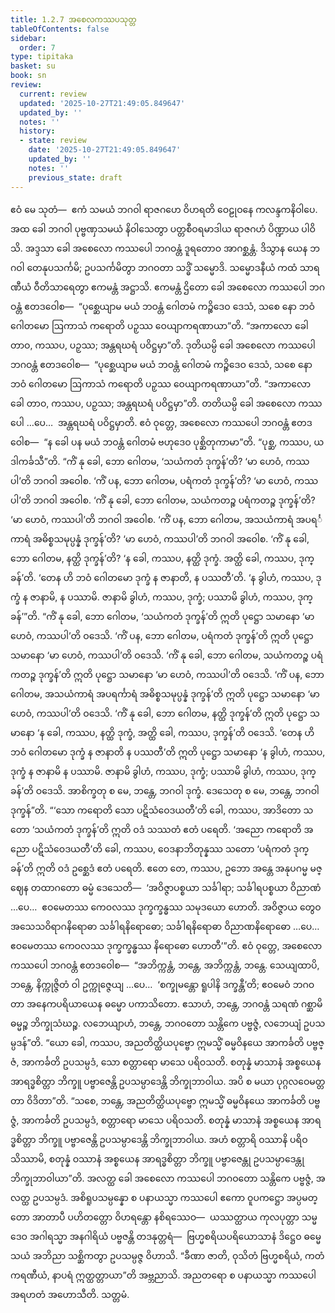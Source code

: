 ```yaml
---
title: 1.2.7 အစေလကဿပသုတ္တ
tableOfContents: false
sidebar:
  order: 7
type: tipitaka
basket: su
book: sn
review:
  current: review
  updated: '2025-10-27T21:49:05.849647'
  updated_by: ''
  notes: ''
  history:
  - state: review
    date: '2025-10-27T21:49:05.849647'
    updated_by: ''
    notes: ''
    previous_state: draft
---
```



<ReviewStatus review={frontmatter.review} showDetails={true} />

<HypothesisAnnotation frontmatter={frontmatter} />

<DynamicBreadcrumb />

<Division number="17" book="sn" e="ch" v="18" p="281">

<Paragraph number="96" book="sn">
ဧဝံ မေ သုတံ—  ဧကံ သမယံ ဘဂဝါ ရာဇဂဟေ ဝိဟရတိ ဝေဠုဝနေ ကလန္ဒကနိဝါပေ. အထ ခေါ ဘဂဝါ ပုဗ္ဗဏှသမယံ နိဝါသေတွာ ပတ္တစီဝရမာဒါယ ရာဇဂဟံ ပိဏ္ဍာယ ပါဝိသိ. အဒ္ဒသာ ခေါ အစေလော ကဿပေါ ဘဂဝန္တံ ဒူရတောဝ အာဂစ္ဆန္တံ. ဒိသွာန ယေန ဘဂဝါ တေနုပသင်္ကမိ; ဥပသင်္ကမိတွာ ဘဂဝတာ သဒ္ဓိံ သမ္မောဒိ. သမ္မောဒနီယံ ကထံ သာရဏီယံ ဝီတိသာရေတွာ ဧကမန္တံ အဋ္ဌာသိ. ဧကမန္တံ ဌိတော ခေါ အစေလော ကဿပေါ ဘဂဝန္တံ ဧတဒဝေါစ—  “ပုစ္ဆေယျာမ မယံ ဘဝန္တံ ဂေါတမံ ကဉ္စိဒေဝ ဒေသံ, သစေ နော ဘဝံ ဂေါတမော ဩကာသံ ကရောတိ ပဉှဿ ဝေယျာကရဏာယာ”တိ. “အကာလော ခေါ တာဝ, ကဿပ, ပဉှဿ; အန္တရဃရံ ပဝိဋ္ဌမှာ”တိ.
</Paragraph>

<Paragraph number="97" book="sn">
ဒုတိယမ္ပိ ခေါ အစေလော ကဿပေါ ဘဂဝန္တံ ဧတဒဝေါစ—  “ပုစ္ဆေယျာမ မယံ ဘဝန္တံ ဂေါတမံ ကဉ္စိဒေဝ ဒေသံ, သစေ နော ဘဝံ ဂေါတမော ဩကာသံ ကရောတိ ပဉှဿ ဝေယျာကရဏာယာ”တိ. “အကာလော ခေါ တာဝ, ကဿပ, ပဉှဿ; အန္တရဃရံ ပဝိဋ္ဌမှာ”တိ. တတိယမ္ပိ ခေါ အစေလော ကဿပေါ …ပေ…  အန္တရဃရံ ပဝိဋ္ဌမှာတိ. ဧဝံ ဝုတ္တေ, အစေလော ကဿပေါ ဘဂဝန္တံ ဧတဒဝေါစ—  “န ခေါ ပန မယံ ဘဝန္တံ ဂေါတမံ ဗဟုဒေဝ ပုစ္ဆိတုကာမာ”တိ. “ပုစ္ဆ, ကဿပ, ယဒါကင်္ခသီ”တိ.
</Paragraph>

<Paragraph number="98" book="sn">
“ကိံ နု ခေါ, ဘော ဂေါတမ, ‘သယံကတံ ဒုက္ခန်’တိ? ‘မာ ဟေဝံ, ကဿပါ’တိ ဘဂဝါ အဝေါစ. ‘ကိံ ပန, ဘော ဂေါတမ, ပရံကတံ ဒုက္ခန်’တိ? ‘မာ ဟေဝံ, ကဿပါ’တိ ဘဂဝါ အဝေါစ. ‘ကိံ နု ခေါ, ဘော ဂေါတမ, သယံကတဉ္စ ပရံကတဉ္စ ဒုက္ခန်’တိ? ‘မာ ဟေဝံ, ကဿပါ’တိ ဘဂဝါ အဝေါစ. ‘ကိံ ပန, ဘော ဂေါတမ, အသယံကာရံ အပရင်္ကာရံ အဓိစ္စသမုပ္ပန္နံ ဒုက္ခန်’တိ? ‘မာ ဟေဝံ, ကဿပါ’တိ ဘဂဝါ အဝေါစ. ‘ကိံ နု ခေါ, ဘော ဂေါတမ, နတ္ထိ ဒုက္ခန်’တိ? ‘န ခေါ, ကဿပ, နတ္ထိ ဒုက္ခံ. အတ္ထိ ခေါ, ကဿပ, ဒုက္ခန်’တိ. ‘တေန ဟိ ဘဝံ ဂေါတမော ဒုက္ခံ န ဇာနာတိ, န ပဿတီ’တိ. ‘န ခွါဟံ, ကဿပ, ဒုက္ခံ န ဇာနာမိ, န ပဿာမိ. ဇာနာမိ ခွါဟံ, ကဿပ, ဒုက္ခံ; ပဿာမိ ခွါဟံ, ကဿပ, ဒုက္ခန်’”တိ.
</Paragraph>

<Paragraph number="99" book="sn">
“ကိံ နု ခေါ, ဘော ဂေါတမ, ‘သယံကတံ ဒုက္ခန်’တိ ဣတိ ပုဋ္ဌော သမာနော ‘မာ ဟေဝံ, ကဿပါ’တိ ဝဒေသိ. ‘ကိံ ပန, ဘော ဂေါတမ, ပရံကတံ ဒုက္ခန်’တိ ဣတိ ပုဋ္ဌော သမာနော ‘မာ ဟေဝံ, ကဿပါ’တိ ဝဒေသိ. ‘ကိံ နု ခေါ, ဘော ဂေါတမ, သယံကတဉ္စ ပရံကတဉ္စ ဒုက္ခန်’တိ ဣတိ ပုဋ္ဌော သမာနော ‘မာ ဟေဝံ, ကဿပါ’တိ ဝဒေသိ. ‘ကိံ ပန, ဘော ဂေါတမ, အသယံကာရံ အပရင်္ကာရံ အဓိစ္စသမုပ္ပန္နံ ဒုက္ခန်’တိ ဣတိ ပုဋ္ဌော သမာနော ‘မာ ဟေဝံ, ကဿပါ’တိ ဝဒေသိ. ‘ကိံ နု ခေါ, ဘော ဂေါတမ, နတ္ထိ ဒုက္ခန်’တိ ဣတိ ပုဋ္ဌော သမာနော ‘န ခေါ, ကဿပ, နတ္ထိ ဒုက္ခံ, အတ္ထိ ခေါ, ကဿပ, ဒုက္ခန်’တိ ဝဒေသိ. ‘တေန ဟိ ဘဝံ ဂေါတမော ဒုက္ခံ န ဇာနာတိ န ပဿတီ’တိ ဣတိ ပုဋ္ဌော သမာနော ‘န ခွါဟံ, ကဿပ, ဒုက္ခံ န ဇာနာမိ န ပဿာမိ. ဇာနာမိ ခွါဟံ, ကဿပ, ဒုက္ခံ; ပဿာမိ ခွါဟံ, ကဿပ, ဒုက္ခန်’တိ ဝဒေသိ. အာစိက္ခတု စ မေ, ဘန္တေ, ဘဂဝါ ဒုက္ခံ. ဒေသေတု စ မေ, ဘန္တေ, ဘဂဝါ ဒုက္ခန်”တိ.
</Paragraph>

<Paragraph number="100" book="sn">
“‘သော ကရောတိ သော ပဋိသံဝေဒယတီ’တိ ခေါ, ကဿပ, အာဒိတော သတော ‘သယံကတံ ဒုက္ခန်’တိ ဣတိ ဝဒံ သဿတံ ဧတံ ပရေတိ. ‘အညော ကရောတိ အညော ပဋိသံဝေဒယတီ’တိ ခေါ, ကဿပ, ဝေဒနာဘိတုန္နဿ သတော ‘ပရံကတံ ဒုက္ခန်’တိ ဣတိ ဝဒံ ဥစ္ဆေဒံ ဧတံ ပရေတိ. ဧတေ တေ, ကဿပ, ဥဘော အန္တေ အနုပဂမ္မ မဇ္ဈေန တထာဂတော ဓမ္မံ ဒေသေတိ—  ‘အဝိဇ္ဇာပစ္စယာ သင်္ခါရာ; သင်္ခါရပစ္စယာ ဝိညာဏံ …ပေ…  ဧဝမေတဿ ကေဝလဿ ဒုက္ခက္ခန္ဓဿ သမုဒယော ဟောတိ. အဝိဇ္ဇာယ တွေဝ အသေသဝိရာဂနိရောဓာ သင်္ခါရနိရောဓော; သင်္ခါရနိရောဓာ ဝိညာဏနိရောဓော …ပေ…  ဧဝမေတဿ ကေဝလဿ ဒုက္ခက္ခန္ဓဿ နိရောဓော ဟောတီ’”တိ.
</Paragraph>

<Paragraph number="101" book="sn">
ဧဝံ ဝုတ္တေ, အစေလော ကဿပေါ ဘဂဝန္တံ ဧတဒဝေါစ—  “အဘိက္ကန္တံ, ဘန္တေ, အဘိက္ကန္တံ, ဘန္တေ. သေယျထာပိ, ဘန္တေ, နိက္ကုဇ္ဇိတံ ဝါ ဥက္ကုဇ္ဇေယျ …ပေ…  ‘စက္ခုမန္တော ရူပါနိ ဒက္ခန္တီ’တိ; ဧဝမေဝံ ဘဂဝတာ အနေကပရိယာယေန ဓမ္မော ပကာသိတော. ဧသာဟံ, ဘန္တေ, ဘဂဝန္တံ သရဏံ ဂစ္ဆာမိ ဓမ္မဉ္စ ဘိက္ခုသံဃဉ္စ. လဘေယျာဟံ, ဘန္တေ, ဘဂဝတော သန္တိကေ ပဗ္ဗဇ္ဇံ, လဘေယျံ ဥပသမ္ပဒန်”တိ.
</Paragraph>

<Paragraph number="102" book="sn">
“ယော ခေါ, ကဿပ, အညတိတ္ထိယပုဗ္ဗော ဣမသ္မိံ ဓမ္မဝိနယေ အာကင်္ခတိ ပဗ္ဗဇ္ဇံ, အာကင်္ခတိ ဥပသမ္ပဒံ, သော စတ္တာရော မာသေ ပရိဝသတိ. စတုန္နံ မာသာနံ အစ္စယေန အာရဒ္ဓစိတ္တာ ဘိက္ခူ ပဗ္ဗာဇေန္တိ ဥပသမ္ပာဒေန္တိ ဘိက္ခုဘာဝါယ. အပိ စ မယာ ပုဂ္ဂလဝေမတ္တတာ ဝိဒိတာ”တိ.
</Paragraph>

<Paragraph number="103" book="sn">
“သစေ, ဘန္တေ, အညတိတ္ထိယပုဗ္ဗော ဣမသ္မိံ ဓမ္မဝိနယေ အာကင်္ခတိ ပဗ္ဗဇ္ဇံ, အာကင်္ခတိ ဥပသမ္ပဒံ, စတ္တာရော မာသေ ပရိဝသတိ. စတုန္နံ မာသာနံ အစ္စယေန အာရဒ္ဓစိတ္တာ ဘိက္ခူ ပဗ္ဗာဇေန္တိ ဥပသမ္ပာဒေန္တိ ဘိက္ခုဘာဝါယ. အဟံ စတ္တာရိ ဝဿာနိ ပရိဝသိဿာမိ, စတုန္နံ ဝဿာနံ အစ္စယေန အာရဒ္ဓစိတ္တာ ဘိက္ခူ ပဗ္ဗာဇေန္တု ဥပသမ္ပာဒေန္တု ဘိက္ခုဘာဝါယာ”တိ.
</Paragraph>

<Paragraph number="104" book="sn">
အလတ္ထ ခေါ အစေလော ကဿပေါ ဘဂဝတော သန္တိကေ ပဗ္ဗဇ္ဇံ, အလတ္ထ ဥပသမ္ပဒံ. အစိရူပသမ္ပန္နော စ ပနာယသ္မာ ကဿပေါ ဧကော ဝူပကဋ္ဌော အပ္ပမတ္တော အာတာပီ ပဟိတတ္တော ဝိဟရန္တော နစိရဿေဝ—  ယဿတ္ထာယ ကုလပုတ္တာ သမ္မဒေဝ အဂါရသ္မာ အနဂါရိယံ ပဗ္ဗဇန္တိ တဒနုတ္တရံ—  ဗြဟ္မစရိယပရိယောသာနံ ဒိဋ္ဌေဝ ဓမ္မေ သယံ အဘိညာ သစ္ဆိကတွာ ဥပသမ္ပဇ္ဇ ဝိဟာသိ. “ခီဏာ ဇာတိ, ဝုသိတံ ဗြဟ္မစရိယံ, ကတံ ကရဏီယံ, နာပရံ ဣတ္ထတ္တာယာ”တိ အဗ္ဘညာသိ. အညတရော စ ပနာယသ္မာ ကဿပေါ အရဟတံ အဟောသီတိ.

</Paragraph>
</Division>

<Paragraph number="105" type="center" book="sn">
သတ္တမံ.
</Paragraph>